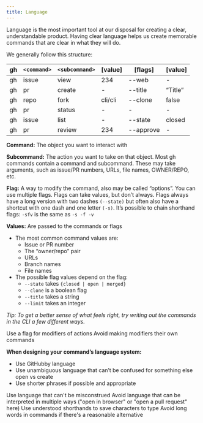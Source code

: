 ```yaml
---
title: Language
---
```


Language is the most important tool at our disposal for creating a clear, understandable product. Having clear language helps us create memorable commands that are clear in what they will do.

We generally follow this structure:

|gh|`<command>`|`<subcommand>`|[value]|[flags]|[value]|
|---|---|---|---|---|---|
|gh |issue|view|234|--web|-|
|gh|pr|create|-|--title|“Title”|
|gh|repo|fork|cli/cli|--clone|false|
|gh|pr|status|-|-|-|
|gh|issue|list|-|--state|closed|
|gh|pr|review|234|--approve|-|


**Command:** The object you want to interact with

**Subcommand:** The action you want to take on that object. Most gh commands contain a command and subcommand. These may take arguments, such as issue/PR numbers, URLs, file names, OWNER/REPO, etc.

**Flag:** A way to modify the command, also may be called “options”. You can use multiple flags. Flags can take values, but don’t always. Flags always have a long version with two dashes `(--state)` but often also have a shortcut with one dash and one letter `(-s)`. It’s possible to chain shorthand flags: `-sfv` is the same as `-s -f -v`

**Values:** Are passed to the commands or flags
- The most common command values are:
  - Issue or PR number
  - The “owner/repo” pair
  - URLs
  - Branch names
  - File names
- The possible flag values depend on the flag:
  - `--state` takes `{closed | open | merged}`
  - `--clone` is a boolean flag
  - `--title` takes a string
  - `--limit` takes an integer


_Tip: To get a better sense of what feels right, try writing out the commands in the CLI a few different ways._

<DoDontContainer>
  <Do src={Language06}>
    Use a flag for modifiers of actions
  </Do>
  <Dont src={Language03}>
    Avoid making modifiers their own commands
  </Dont>
</DoDontContainer>


**When designing your command’s language system:**
- Use GitHubby language
- Use unambiguous language that can’t be confused for something else
open vs create
- Use shorter phrases if possible and appropriate

<DoDontContainer>
  <Do src={Language05}>
    Use language that can't be misconstrued
  </Do>
  <Dont src={Language02}>
    Avoid language that can be interpreted in multiple ways ("open in browser" or "open a pull request" here)
  </Dont>
</DoDontContainer>

<DoDontContainer>
  <Do src={Language04}>
    Use understood shorthands to save characters to type
  </Do>
  <Dont src={Language01}>
    Avoid long words in commands if there's a reasonable alternative
  </Dont>
</DoDontContainer>
